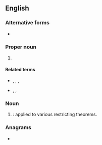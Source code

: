 {{also|N.F.L.|Nfl.}}
==English==

===Alternative forms===
* {{l|en|N.F.L.}}

===Proper noun===
{{en-proper noun}}

# {{lb|en|American football}} {{initialism of|lang=en|National Football League}}

====Related terms====
* {{l|en|NBL}}, {{l|en|NHL}}, {{l|en|NLL}}, {{l|en|NSL}}
* {{l|en|AFL}}, {{l|en|CFL}}, {{l|en|USFL}}

===Noun===
{{en-noun|-}}

# {{lb|en|math}} {{abbreviation of|no [[free lunch]]|lang=en|dot=}}: applied to various restricting theorems.

===Anagrams===
* {{anagrams|en|a=fln|FLN|LFN}}